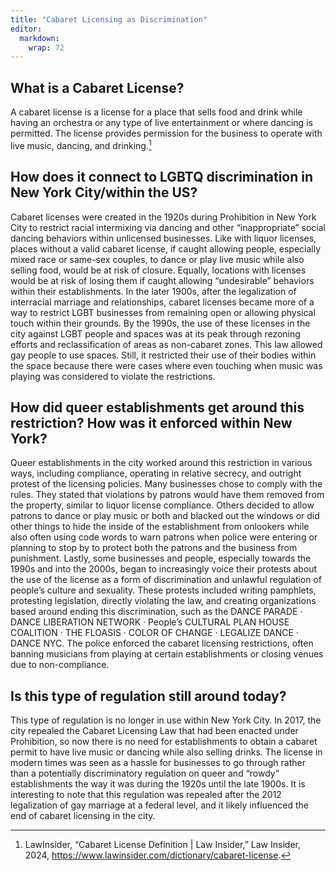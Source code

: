 ```yaml
---
title: "Cabaret Licensing as Discrimination"
editor: 
  markdown: 
    wrap: 72
---
```


## What is a Cabaret License?

A cabaret license is a license for a place that sells food and drink
while having an orchestra or any type of live entertainment or where
dancing is permitted. The license provides permission for the business
to operate with live music, dancing, and drinking.[^1]

[^1]: LawInsider, “Cabaret License Definition \| Law Insider,” Law
    Insider, 2024,
    <https://www.lawinsider.com/dictionary/cabaret-license>.

## How does it connect to LGBTQ discrimination in New York City/within the US?

Cabaret licenses were created in the 1920s during Prohibition in New
York City to restrict racial intermixing via dancing and other
"inappropriate" social dancing behaviors within unlicensed businesses.
Like with liquor licenses, places without a valid cabaret license, if
caught allowing people, especially mixed race or same-sex couples, to
dance or play live music while also selling food, would be at risk of
closure. Equally, locations with licenses would be at risk of losing
them if caught allowing "undesirable" behaviors within their
establishments. In the later 1900s, after the legalization of
interracial marriage and relationships, cabaret licenses became more of
a way to restrict LGBT businesses from remaining open or allowing
physical touch within their grounds. By the 1990s, the use of these
licenses in the city against LGBT people and spaces was at its peak
through rezoning efforts and reclassification of areas as non-cabaret
zones. This law allowed gay people to use spaces. Still, it restricted
their use of their bodies within the space because there were cases
where even touching when music was playing was considered to violate the
restrictions.

## How did queer establishments get around this restriction? How was it enforced within New York?

Queer establishments in the city worked around this restriction in
various ways, including compliance, operating in relative secrecy, and
outright protest of the licensing policies. Many businesses chose to
comply with the rules. They stated that violations by patrons would have
them removed from the property, similar to liquor license compliance.
Others decided to allow patrons to dance or play music or both and
blacked out the windows or did other things to hide the inside of the
establishment from onlookers while also often using code words to warn
patrons when police were entering or planning to stop by to protect both
the patrons and the business from punishment. Lastly, some businesses
and people, especially towards the 1990s and into the 2000s, began to
increasingly voice their protests about the use of the license as a form
of discrimination and unlawful regulation of people's culture and
sexuality. These protests included writing pamphlets, protesting
legislation, directly violating the law, and creating organizations
based around ending this discrimination, such as the DANCE PARADE ·
DANCE LIBERATION NETWORK · People's CULTURAL PLAN HOUSE COALITION · THE
FLOASIS · COLOR OF CHANGE · LEGALIZE DANCE · DANCE NYC. The police
enforced the cabaret licensing restrictions, often banning musicians
from playing at certain establishments or closing venues due to
non-compliance.

## Is this type of regulation still around today?

This type of regulation is no longer in use within New York City. In
2017, the city repealed the Cabaret Licensing Law that had been enacted
under Prohibition, so now there is no need for establishments to obtain
a cabaret permit to have live music or dancing while also selling
drinks. The license in modern times was seen as a hassle for businesses
to go through rather than a potentially discriminatory regulation on
queer and "rowdy" establishments the way it was during the 1920s until
the late 1900s. It is interesting to note that this regulation was
repealed after the 2012 legalization of gay marriage at a federal level,
and it likely influenced the end of cabaret licensing in the city.
